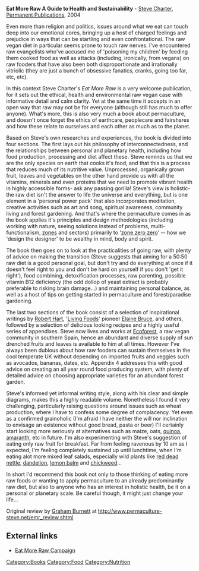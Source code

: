 '''Eat More Raw A Guide to Health and Sustainability''' - [[Steve Charter]],
[[Permanent Publications]], 2004

Even more than religion and politics, issues around what we eat can touch deep into our emotional cores, bringing up a host of charged feelings and prejudice in ways that can be startling and even confrontational. The raw vegan diet in particular seems prone to touch raw nerves. I've encountered raw evangelists who've accused me of 'poisoning my children' by feeding them cooked food as well as attacks (including, ironically, from vegans) on raw fooders that have also been both disproportionate and irrationally vitriolic (they are just a bunch of obsessive fanatics, cranks, going too far, etc, etc).

In this context Steve Charter's ''Eat More Raw'' is a very welcome publication, for it sets out the ethical, health and environmental raw vegan case with informative detail and calm clarity. Yet at the same time it accepts in an open way that raw may not be for everyone (although still has much to offer anyone). What's more, this is also very much a book about permaculture, and doesn't once forget the ethics of earthcare, peoplecare and fairshares and how these relate to ourselves and each other as much as to the planet.

Based on Steve's own researches and experiences, the book is divided into four sections. The first lays out his philosophy of interconnectedness, and the relationships between personal and planetary health, including how food production, processing and diet affect these. Steve reminds us that we are the only species on earth that cooks it's food, and that this is a process that reduces much of its nutritive value. Unprocessed, organically grown fruit, leaves and vegetables on the other hand provide us with all the vitamins, minerals and even proteins that we need to promote vibrant health in highly accessible forms- ask any passing gorilla! Steve's view is holistic- the raw diet isn't the answer to life the universe and everything, but is one element in a 'personal power pack' that also incorporates meditation, creative activities such as art and song, spiritual awareness, community living and forest gardening. And that's where the permaculture comes in as the book applies it's principles and design methodologies (including working with nature, seeing solutions instead of problems, multi-functionalism, [[zones]] and sectors) primarily to '[[zone zero zero]]' -- how we 'design the designer' to be wealthy in mind, body and spirit.

The book then goes on to look at the practicalities of going raw, with plenty of advice on making the transition (Steve suggests that aiming for a 50:50 raw diet is a good personal goal, but don't try and do everything at once if it doesn't feel right to you and don't be hard on yourself if you don't 'get it right'), food combining, detoxification processes, raw parenting, possible vitamin B12 deficiency (the odd dollop of yeast extract is probably preferable to risking brain damage...) and maintaining personal balance, as well as a host of tips on getting started in permaculture and forest/paradise gardening.

The last two sections of the book consist of a selection of inspirational writings by [[Robert Hart]], '[[Living foods diet|Living Foods]]' pioneer [[Elaine Bruce]],  and others, followed by a selection of delicious looking recipes and a highly useful series of appendixes. Steve now lives and works at [[Ecoforest]], a raw vegan community in southern Spain, hence an abundant and diverse supply of sun drenched fruits and leaves is available to him at all times. However I've always been dubious about how raw fooders can sustain themselves in the cool temperate UK without depending on imported fruits and veggies such as avocados, bananas, dates, etc. Appendix 4 addresses this with good advice on creating an all year round food producing system, with plenty of detailed advice on choosing appropriate varieties for an abundant forest garden.

Steve's informed yet informal writing style, along with his clear and simple diagrams, makes this a highly readable volume. Nonetheless I found it very challenging, particularly raising questions around issues such as wheat production, where I have to confess some degree of complacency. Yet even as a confirmed grainoholic (I'm afraid I have neither the will nor inclination to envisage an existence without good bread, pasta or beer) I'll certainly start looking more seriously at alternatives such as maize, oats, [[quinoa]], [[amaranth]], etc in future. I'm also experimenting with Steve's suggestion of eating only raw fruit for breakfast. Far from feeling ravenous by 10 am as I expected, I'm feeling completely sustained up until lunchtime, when I'm eating alot more mixed leaf salads, especially wild plants like [[red dead nettle]], [[dandelion]], [[lemon balm]] and [[chickweed]]...

In short I'd recommend this book not only to those thinking of eating more raw foods or wanting to apply permaculture to an already predominantly raw diet, but also to anyone who has an interest in holistic health, be it on a personal or planetary scale. Be careful though, it might just change your life...

Original review by [[Graham Burnett]] at http://www.permaculture-steve.net/emr_review.shtml

==External links==

* [http://www.eatmoreraw.com/home.shtml Eat More Raw Campaign]

{{attrib permawiki|Eat More Raw A Guide to Health and Sustainability}}

[[Category:Books]]
[[Category:Food]]
[[Category:Nutrition]]